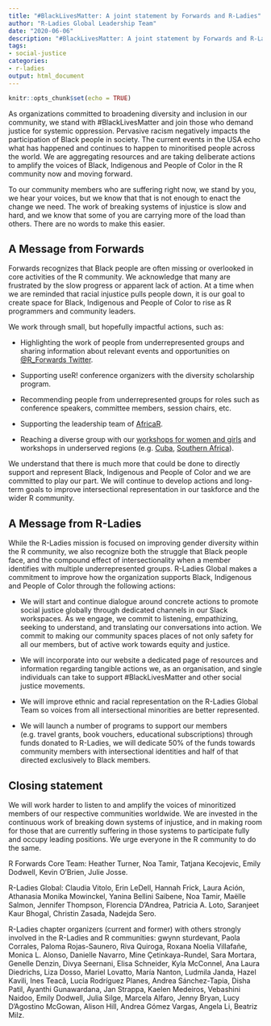 ```yaml
---
title: "#BlackLivesMatter: A joint statement by Forwards and R-Ladies"
author: "R-Ladies Global Leadership Team"
date: "2020-06-06"
description: "#BlackLivesMatter: A joint statement by Forwards and R-Ladies"
tags: 
- social-justice
categories:
- r-ladies
output: html_document
---
```


```r
knitr::opts_chunk$set(echo = TRUE)
```

As organizations committed to broadening diversity and inclusion in our community, we stand with #BlackLivesMatter and join those who demand justice for systemic oppression. Pervasive racism negatively impacts the participation of Black people in society. The current events in the USA echo what has happened and continues to happen to minoritised people across the world. We are aggregating resources and are taking deliberate actions to amplify the voices of Black, Indigenous and People of Color in the R community now and moving forward.

To our community members who are suffering right now, we stand by you, we hear your voices, but we know that that is not enough to enact the change we need. The work of breaking systems of injustice is slow and hard, and we know that some of you are carrying more of the load than others. There are no words to make this easier.

## A Message from Forwards

Forwards recognizes that Black people are often missing or overlooked in core activities of the R community. We acknowledge that many are frustrated by the slow progress or apparent lack of action. At a time when we are reminded that racial injustice pulls people down, it is our goal to create space for Black, Indigenous and People of Color to rise as R programmers and community leaders.

We work through small, but hopefully impactful actions, such as:

* Highlighting the work of people from underrepresented groups and sharing information about relevant events and opportunities on <a href="https://twitter.com/r_forwards">@R_Forwards Twitter</a>.

* Supporting useR! conference organizers with the diversity scholarship program.

* Recommending people from underrepresented groups for roles such as conference speakers, committee members, session chairs, etc.

* Supporting the leadership team of [AfricaR](https://africa-r.org/).

* Reaching a diverse group with our [workshops for women and girls](https://forwards.github.io/blog/2019/09/22/workshops-for-women-and-girls/) and workshops in underserved regions (e.g. [Cuba](https://forwards.github.io/blog/2018/07/07/havanar/), [Southern Africa](https://forwards.github.io/blog/2020/05/25/southern-africa-project-2020/)).

We understand that there is much more that could be done to directly support and represent Black, Indigenous and People of Color and we are committed to play our part. We will continue to develop actions and long-term goals to improve intersectional representation in our taskforce and the wider R community.

## A Message from R-Ladies

While the R-Ladies mission is focused on improving gender diversity within the R community, we also recognize both the struggle that Black people face, and the compound effect of intersectionality when a member identifies with multiple underrepresented groups. R-Ladies Global makes a commitment to improve how the organization supports Black, Indigenous and People of Color through the following actions:

* We will start and continue dialogue around concrete actions to promote social justice globally through dedicated channels in our Slack workspaces. As we engage, we commit to listening, empathizing, seeking to understand, and translating our conversations into action. We commit to making our community spaces places of not only safety for all our members, but of active work towards equity and justice.

* We will incorporate into our website a dedicated page of resources and information regarding tangible actions we, as an organisation, and single individuals can take to support #BlackLivesMatter and other social justice movements.

* We will improve ethnic and racial representation on the R-Ladies Global Team so voices from all intersectional minorities are better represented.

* We will launch a number of programs to support our members (e.g. travel grants, book vouchers, educational subscriptions) through funds donated to R-Ladies, we will dedicate 50% of the funds towards community members with intersectional identities and half of that directed exclusively to Black members.


## Closing statement 

We will work harder to listen to and amplify the voices of minoritized members of our respective communities worldwide. We are invested in the continuous work of breaking down systems of injustice, and in making room for those that are currently suffering in those systems to participate fully and occupy leading positions. We urge everyone in the R community to do the same.

R Forwards Core Team: Heather Turner, Noa Tamir, Tatjana Kecojevic, Emily Dodwell, Kevin O’Brien, Julie Josse.

R-Ladies Global: Claudia Vitolo, Erin LeDell, Hannah Frick, Laura Ación, Athanasia Monika Mowinckel, Yanina Bellini Saibene, Noa Tamir, Maëlle Salmon, Jennifer Thompson, Florencia D’Andrea, Patricia A. Loto, Saranjeet Kaur Bhogal, Christin Zasada, Nadejda Sero.

R-Ladies chapter organizers (current and former) with others strongly involved in the R-Ladies and R communities: gwynn sturdevant, Paola Corrales, Paloma Rojas-Saunero, Riva Quiroga, Roxana Noelia Villafañe, Monica L. Alonso, Danielle Navarro, Mine Çetinkaya-Rundel, Sara Mortara, Genelle Denzin, Divya Seernani, Elisa Schneider, Kyla McConnel, Ana Laura Diedrichs, Liza Dosso, Mariel Lovatto, María Nanton, Ludmila Janda, Hazel Kavili, Ines Teacã, Lucía Rodríguez Planes, Andrea Sánchez-Tapia, Disha Patil, Ayanthi Gunawardana, Jan Strappa, Kaelen Medeiros, Vebashini Naidoo, Emily Dodwell, Julia Silge, Marcela Alfaro, Jenny Bryan, Lucy D’Agostino McGowan, Alison Hill, Andrea Gómez Vargas, Angela Li, Beatriz Milz.